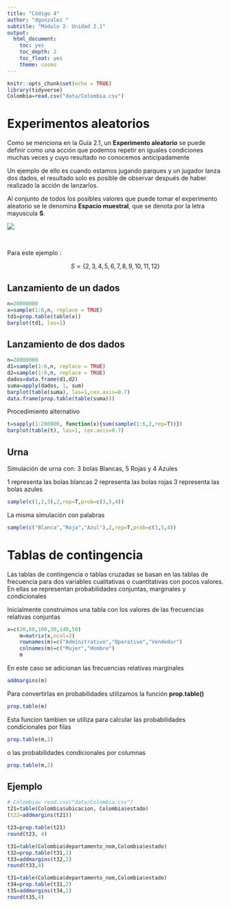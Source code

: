 ```yaml
---
title: "Código 4"
author: "dgonzalez "
subtitle: "Módulo 2- Unidad 2.1" 
output:
  html_document:
    toc: yes
    toc_depth: 2
    toc_float: yes
    theme: cosmo
---
```


```r
knitr::opts_chunk$set(echo = TRUE)
library(tidyverse)
Colombia=read.csv("data/Colombia.csv")

```

# **Experimentos aleatorios**

Como se menciona en la Guía 2.1, un **Experimento aleatorio** se puede definir como una acción que podemos repetir en iguales condiciones muchas veces y cuyo resultado no conocemos anticipadamente

Un ejemplo de ello es cuando estamos jugando parques y un jugador lanza dos dados, el resultado solo es posible de observar después de haber realizado la acción de lanzarlos. 

Al conjunto de todos los posibles valores que puede tomar el experimento aleatorio se le denomina **Espacio muestral**, que se denota por la letra mayuscula **S**.


![](img/dados.gif)

<br/>

Para este ejemplo :

$$S=\{ 2,3,4,5,6,7,8,9,10,11,12 \}$$


## **Lanzamiento de un dados**



```r
n=20000000
x=sample(1:6,n, replace = TRUE)
td1=prop.table(table(x))
barplot(td1, las=1)
```

## **Lanzamiento de dos dados**

```r
n=20000000
d1=sample(1:6,n, replace = TRUE)
d2=sample(1:6,n, replace = TRUE)
dados=data.frame(d1,d2)
suma=apply(dados, 1, sum)
barplot(table(suma), las=1,cex.axis=0.7)
data.frame(prop.table(table(suma)))

```


Procedimiento alternativo

```r
t=sapply(1:200000, function(x){sum(sample(1:6,2,rep=T))})
barplot(table(t), las=1, cex.axis=0.7)
```




##  **Urna** 

Simulación de urna con:  3 bolas Blancas, 5 Rojas y 4 Azules

1 representa las bolas blancas
2 representa las bolas rojas
3 representa las bolas azules

```r
sample(c(1,2,3),2,rep=T,prob=c(3,5,4))
```

La misma simulación con palabras

```r
sample(c("Blanca","Roja","Azul"),2,rep=T,prob=c(3,5,4))
```
 


# **Tablas de contingencia**

Las tablas de contingencia o tablas cruzadas se basan en las tablas de frecuencia para dos variables cualitativas o cuantitativas con pocos valores. En ellas se representan probabilidades conjuntas, marginales y condicionales

Inicialmente construimos una tabla con los valores de las frecuencias relativas conjuntas

```r
x=c(20,60,100,30,140,50)
	m=matrix(x,ncol=2)
	rownames(m)=c("Adminitrativo","Operativo","Vendedor")
	colnames(m)=c("Mujer","Hombre")
	m
```


En este caso se adicionan las frecuencias relativas marginales

```r
addmargins(m)
```

Para convertirlas en probabilidades utilizamos la función **prop.table()**

```r
prop.table(m)
```

Esta funcion tambien se utiliza para calcular las probabilidades condicionales por filas

```r
prop.table(m,1)
```

o las probabilidades condicionales por columnas

```r
prop.table(m,2)
```


## **Ejemplo**

```r
# Colombia= read.csv("data/Colombia.csv")
t21=table(Colombia$ubicacion, Colombia$estado)
(t22=addmargins(t21))

```

```r
t23=prop.table(t21)
round(t23, 4)
```

```r
t31=table(Colombia$departamento_nom,Colombia$estado)
t32=prop.table(t31,1)
t33=addmargins(t32,2)
round(t33,4)
```

```r
t31=table(Colombia$departamento_nom,Colombia$estado)
t34=prop.table(t31,2)
t35=addmargins(t34,1)
round(t35,4)

```

